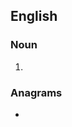==English==

===Noun===
{{head|en|noun plural form}}

# {{plural of|cantle|lang=en}}

===Anagrams===
* {{anagrams|en|a=acelnst|Stancel|cantels|centals|lancets|scantle}}